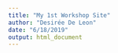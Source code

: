 ```yaml
---
title: "My 1st Workshop Site"
author: "Desirée De Leon"
date: "6/18/2019"
output: html_document
---
```


